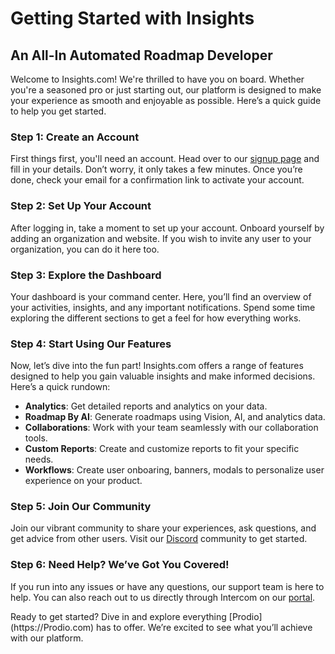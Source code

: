 
# Getting Started with Insights

## An All-In Automated Roadmap Developer

Welcome to Insights.com! We're thrilled to have you on board. Whether you're a seasoned pro or just starting out, our platform is designed to make your experience as smooth and enjoyable as possible. Here’s a quick guide to help you get started.

<Steps>

### Step 1: Create an Account
First things first, you'll need an account. Head over to our [signup page](https://www.Prodio.com/auth/sign-up) and fill in your details. Don’t worry, it only takes a few minutes. Once you’re done, check your email for a confirmation link to activate your account.

### Step 2: Set Up Your Account
After logging in, take a moment to set up your account. Onboard yourself by adding an organization and website. If you wish to invite any user to your organization, you can do it here too.

### Step 3: Explore the Dashboard
Your dashboard is your command center. Here, you’ll find an overview of your activities, insights, and any important notifications. Spend some time exploring the different sections to get a feel for how everything works.

### Step 4: Start Using Our Features
Now, let’s dive into the fun part! Insights.com offers a range of features designed to help you gain valuable insights and make informed decisions. Here’s a quick rundown:

- **Analytics**: Get detailed reports and analytics on your data.
- **Roadmap By AI**: Generate roadmaps using Vision, AI, and analytics data.
- **Collaborations**: Work with your team seamlessly with our collaboration tools.
- **Custom Reports**: Create and customize reports to fit your specific needs.
- **Workflows**: Create user onboaring, banners, modals to personalize user experience on your product.

### Step 5: Join Our Community
Join our vibrant community to share your experiences, ask questions, and get advice from other users. Visit our [Discord](https://discord.com/invite/ewnbjNH9BV) community to get started.

### Step 6: Need Help? We’ve Got You Covered!
If you run into any issues or have any questions, our support team is here to help. You can also reach out to us directly through Intercom on our [portal](https://Prodio.com).

</Steps>

<Callout>
  Ready to get started? Dive in and explore everything [Prodio](https://Prodio.com) has to offer. We’re excited to see what you’ll achieve with our platform.
</Callout>

